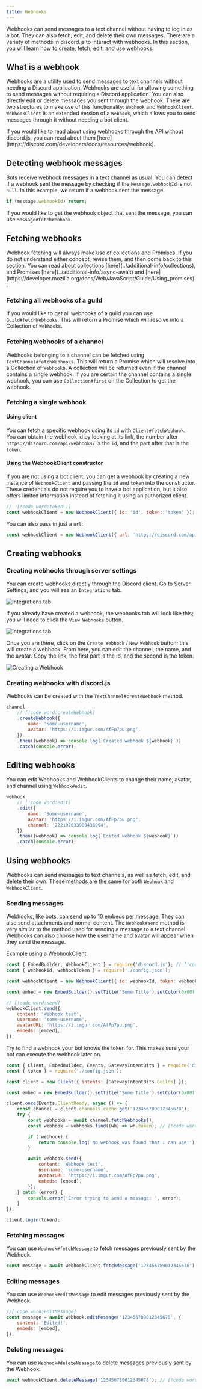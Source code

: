 ```yaml
---
title: Webhooks
---
```


Webhooks can send messages to a text channel without having to log in as a bot. They can also fetch, edit, and delete their own messages. There are a variety of methods in discord.js to interact with webhooks. In this section, you will learn how to create, fetch, edit, and use webhooks.

## What is a webhook

Webhooks are a utility used to send messages to text channels without needing a Discord application. Webhooks are useful for allowing something to send messages without requiring a Discord application. You can also directly edit or delete messages you sent through the webhook. There are two structures to make use of this functionality: `Webhook` and `WebhookClient`. `WebhookClient` is an extended version of a `Webhook`, which allows you to send messages through it without needing a bot client.

<Callout>
	If you would like to read about using webhooks through the API without discord.js, you can read about them
	[here](https://discord.com/developers/docs/resources/webhook).
</Callout>

## Detecting webhook messages

Bots receive webhook messages in a text channel as usual. You can detect if a webhook sent the message by checking if the `Message.webhookId` is not `null`. In this example, we return if a webhook sent the message.

```js
if (message.webhookId) return;
```

If you would like to get the webhook object that sent the message, you can use `Message#fetchWebhook`.

## Fetching webhooks

<Callout>
	Webhook fetching will always make use of collections and Promises. If you do not understand either concept, revise
	them, and then come back to this section. You can read about collections [here](../additional-info/collections), and
	Promises [here](../additional-info/async-await) and
	[here](https://developer.mozilla.org/docs/Web/JavaScript/Guide/Using_promises).
</Callout>

### Fetching all webhooks of a guild

If you would like to get all webhooks of a guild you can use `Guild#fetchWebhooks`. This will return a Promise which will resolve into a Collection of `Webhook`s.

### Fetching webhooks of a channel

Webhooks belonging to a channel can be fetched using `TextChannel#fetchWebhooks`. This will return a Promise which will resolve into a Collection of `Webhook`s. A collection will be returned even if the channel contains a single webhook. If you are certain the channel contains a single webhook, you can use `Collection#first` on the Collection to get the webhook.

### Fetching a single webhook

#### Using client

You can fetch a specific webhook using its `id` with `Client#fetchWebhook`. You can obtain the webhook id by looking at its link, the number after `https://discord.com/api/webhooks/` is the `id`, and the part after that is the `token`.

#### Using the WebhookClient constructor

If you are not using a bot client, you can get a webhook by creating a new instance of `WebhookClient` and passing the `id` and `token` into the constructor. These credentials do not require you to have a bot application, but it also offers limited information instead of fetching it using an authorized client.

```js
//  [!code word:token\:]
const webhookClient = new WebhookClient({ id: 'id', token: 'token' }); // [!code word:id\:]
```

You can also pass in just a `url`:

```js
const webhookClient = new WebhookClient({ url: 'https://discord.com/api/webhooks/id/token' }); // [!code word:url\:]
```

## Creating webhooks

### Creating webhooks through server settings

You can create webhooks directly through the Discord client. Go to Server Settings, and you will see an `Integrations` tab.

![Integrations tab](./images/creating-webhooks-1.png)

If you already have created a webhook, the webhooks tab will look like this; you will need to click the `View Webhooks` button.

![Integrations tab](./images/creating-webhooks-2.png)

Once you are there, click on the `Create Webhook` / `New Webhook` button; this will create a webhook. From here, you can edit the channel, the name, and the avatar. Copy the link, the first part is the id, and the second is the token.

![Creating a Webhook](./images/creating-webhooks-3.png)

### Creating webhooks with discord.js

Webhooks can be created with the `TextChannel#createWebhook` method.

```js
channel
	// [!code word:createWebhook]
	.createWebhook({
		name: 'Some-username',
		avatar: 'https://i.imgur.com/AfFp7pu.png',
	})
	.then((webhook) => console.log(`Created webhook ${webhook}`))
	.catch(console.error);
```

## Editing webhooks

You can edit Webhooks and WebhookClients to change their name, avatar, and channel using `Webhook#edit`.

```js
webhook
	// [!code word:edit]
	.edit({
		name: 'Some-username',
		avatar: 'https://i.imgur.com/AfFp7pu.png',
		channel: '222197033908436994',
	})
	.then((webhook) => console.log(`Edited webhook ${webhook}`))
	.catch(console.error);
```

## Using webhooks

Webhooks can send messages to text channels, as well as fetch, edit, and delete their own. These methods are the same for both `Webhook` and `WebhookClient`.

### Sending messages

Webhooks, like bots, can send up to 10 embeds per message. They can also send attachments and normal content. The `Webhook#send` method is very similar to the method used for sending a message to a text channel. Webhooks can also choose how the username and avatar will appear when they send the message.

Example using a WebhookClient:

```js
const { EmbedBuilder, WebhookClient } = require('discord.js'); // [!code word:WebhookClient]
const { webhookId, webhookToken } = require('./config.json');

const webhookClient = new WebhookClient({ id: webhookId, token: webhookToken });

const embed = new EmbedBuilder().setTitle('Some Title').setColor(0x00ffff);

// [!code word:send]
webhookClient.send({
	content: 'Webhook test',
	username: 'some-username',
	avatarURL: 'https://i.imgur.com/AfFp7pu.png',
	embeds: [embed],
});
```

Try to find a webhook your bot knows the token for. This makes sure your bot can execute the webhook later on.

```js
const { Client, EmbedBuilder, Events, GatewayIntentBits } = require('discord.js');
const { token } = require('./config.json');

const client = new Client({ intents: [GatewayIntentBits.Guilds] });

const embed = new EmbedBuilder().setTitle('Some Title').setColor(0x00ffff);

client.once(Events.ClientReady, async () => {
	const channel = client.channels.cache.get('123456789012345678');
	try {
		const webhooks = await channel.fetchWebhooks();
		const webhook = webhooks.find((wh) => wh.token); // [!code word:wh.token]

		if (!webhook) {
			return console.log('No webhook was found that I can use!');
		}

		await webhook.send({
			content: 'Webhook test',
			username: 'some-username',
			avatarURL: 'https://i.imgur.com/AfFp7pu.png',
			embeds: [embed],
		});
	} catch (error) {
		console.error('Error trying to send a message: ', error);
	}
});

client.login(token);
```

### Fetching messages

You can use `Webhook#fetchMessage` to fetch messages previously sent by the Webhook.

```js
const message = await webhookClient.fetchMessage('123456789012345678'); // [!code word:fetchMessage]
```

### Editing messages

You can use `Webhook#editMessage` to edit messages previously sent by the Webhook.

```js
//[!code word:editMessage]
const message = await webhook.editMessage('123456789012345678', {
	content: 'Edited!',
	embeds: [embed],
});
```

### Deleting messages

You can use `Webhook#deleteMessage` to delete messages previously sent by the Webhook.

```js
await webhookClient.deleteMessage('123456789012345678'); // [!code word:deleteMessage]
```
